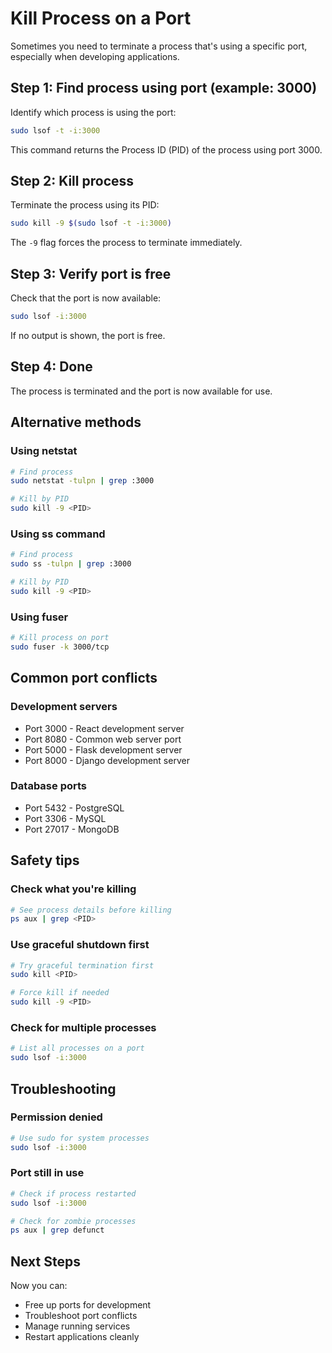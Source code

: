 # Kill Process on a Port

Sometimes you need to terminate a process that's using a specific port, especially when developing applications.

## Step 1: Find process using port (example: 3000)

Identify which process is using the port:

```bash
sudo lsof -t -i:3000
```

This command returns the Process ID (PID) of the process using port 3000.

## Step 2: Kill process

Terminate the process using its PID:

```bash
sudo kill -9 $(sudo lsof -t -i:3000)
```

The `-9` flag forces the process to terminate immediately.

## Step 3: Verify port is free

Check that the port is now available:

```bash
sudo lsof -i:3000
```

If no output is shown, the port is free.

## Step 4: Done

The process is terminated and the port is now available for use.

## Alternative methods

### Using netstat
```bash
# Find process
sudo netstat -tulpn | grep :3000

# Kill by PID
sudo kill -9 <PID>
```

### Using ss command
```bash
# Find process
sudo ss -tulpn | grep :3000

# Kill by PID
sudo kill -9 <PID>
```

### Using fuser
```bash
# Kill process on port
sudo fuser -k 3000/tcp
```

## Common port conflicts

### Development servers
- Port 3000 - React development server
- Port 8080 - Common web server port
- Port 5000 - Flask development server
- Port 8000 - Django development server

### Database ports
- Port 5432 - PostgreSQL
- Port 3306 - MySQL
- Port 27017 - MongoDB

## Safety tips

### Check what you're killing
```bash
# See process details before killing
ps aux | grep <PID>
```

### Use graceful shutdown first
```bash
# Try graceful termination first
sudo kill <PID>

# Force kill if needed
sudo kill -9 <PID>
```

### Check for multiple processes
```bash
# List all processes on a port
sudo lsof -i:3000
```

## Troubleshooting

### Permission denied
```bash
# Use sudo for system processes
sudo lsof -i:3000
```

### Port still in use
```bash
# Check if process restarted
sudo lsof -i:3000

# Check for zombie processes
ps aux | grep defunct
```

## Next Steps

Now you can:
- Free up ports for development
- Troubleshoot port conflicts
- Manage running services
- Restart applications cleanly 